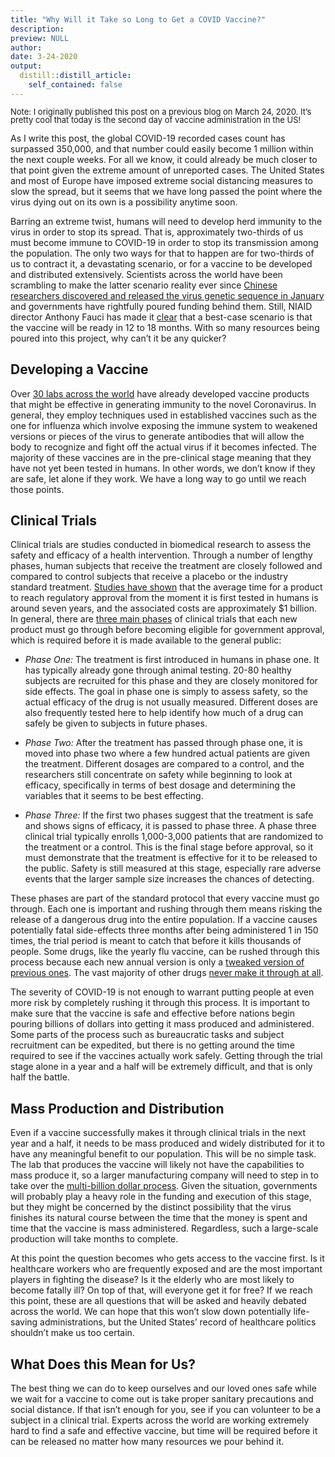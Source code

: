 ```yaml
---
title: "Why Will it Take so Long to Get a COVID Vaccine?"
description: 
preview: NULL
author:
date: 3-24-2020
output:
  distill::distill_article:
    self_contained: false
---
```

<font size = "2.0"> <p style="line-height:1.0 "> Note: I originally published this post on a previous blog on March 24, 2020. It's pretty cool that today is the second day of vaccine administration in the US! </p></font> 

As I write this post, the global COVID-19 recorded cases count has surpassed 350,000, and that number could easily become 1 million within the next couple weeks. For all we know, it could already be much closer to that point given the extreme amount of unreported cases. The United States and most of Europe have imposed extreme social distancing measures to slow the spread, but it seems that we have long passed the point where the virus dying out on its own is a possibility anytime soon. 

Barring an extreme twist, humans will need to develop herd immunity to the virus in order to stop its spread. That is, approximately two-thirds of us must become immune to COVID-19 in order to stop its transmission among the population. The only two ways for that to happen are for two-thirds of us to contract it, a devastating scenario, or for a vaccine to be developed and distributed extensively. Scientists across the world have been scrambling to make the latter scenario reality ever since [Chinese researchers discovered and released the virus genetic sequence in January](https://time.com/5790545/first-covid-19-vaccine/) and governments have rightfully poured funding behind them. Still, NIAID director Anthony Fauci has made it [clear](https://time.com/5790545/first-covid-19-vaccine/) that a best-case scenario is that the vaccine will be ready in 12 to 18 months. With so many resources being poured into this project, why can’t it be any quicker?

## Developing a Vaccine

Over [30 labs across the world](https://milkeninstitute.org/sites/default/files/2020-03/Covid19%20Tracker_WEB.pdf) have already developed vaccine products that might be effective in generating immunity to the novel Coronavirus. In general, they employ techniques used in established vaccines such as the one for influenza which involve exposing the immune system to weakened versions or pieces of the virus to generate antibodies that will allow the body to recognize and fight off the actual virus if it becomes infected. The majority of these vaccines are in the pre-clinical stage meaning that they have not yet been tested in humans. In other words, we don’t know if they are safe, let alone if they work. We have a long way to go until we reach those points. 

## Clinical Trials

Clinical trials are studies conducted in biomedical research to assess the safety and efficacy of a health intervention. Through a number of lengthy phases, human subjects that receive the treatment are closely followed and compared to control subjects that receive a placebo or the industry standard treatment. [Studies have shown](https://www.ncbi.nlm.nih.gov/pmc/articles/PMC2953249/) that the average time for a product to reach regulatory approval from the moment it is first tested in humans is around seven years, and the associated costs are approximately $1 billion. In general, there are [three main phases](https://www.nih.gov/health-information/nih-clinical-research-trials-you/basics) of clinical trials that each new product must go through before becoming eligible for government approval, which is required before it is made available to the general public:

* *Phase One:* The treatment is first introduced in humans in phase one. It has typically already gone through animal testing. 20-80 healthy subjects are recruited for this phase and they are closely monitored for side effects. The goal in phase one is simply to assess safety, so the actual efficacy of the drug is not usually measured. Different doses are also frequently tested here to help identify how much of a drug can safely be given to subjects in future phases.

* *Phase Two:* After the treatment has passed through phase one, it is moved into phase two where a few hundred actual patients are given the treatment. Different dosages are compared to a control, and the researchers still concentrate on safety while beginning to look at efficacy, specifically in terms of best dosage and determining the variables that it seems to be best effecting.

* *Phase Three:* If the first two phases suggest that the treatment is safe and shows signs of efficacy, it is passed to phase three. A phase three clinical trial typically enrolls 1,000-3,000 patients that are randomized to the treatment or a control. This is the final stage before approval, so it must demonstrate that the treatment is effective for it to be released to the public. Safety is still measured at this stage, especially rare adverse events that the larger sample size increases the chances of detecting.

These phases are part of the standard protocol that every vaccine must go through. Each one is important and rushing through them means risking the release of a dangerous drug into the entire population. If a vaccine causes potentially fatal side-effects three months after being administered 1 in 150 times, the trial period is meant to catch that before it kills thousands of people. Some drugs, like the yearly flu vaccine, can be rushed through this process because each new annual version is only a [tweaked version of previous ones](https://www.cdc.gov/flu/vaccines-work/effectiveness-studies.htm). The vast majority of other drugs [never make it through at all](https://www.reuters.com/article/us-pharmaceuticals-success/success-rates-for-experimental-drugs-falls-study-idUSTRE71D2U920110214).

The severity of COVID-19 is not enough to warrant putting people at even more risk by completely rushing it through this process. It is important to make sure that the vaccine is safe and effective before nations begin pouring billions of dollars into getting it mass produced and administered. Some parts of the process such as bureaucratic tasks and subject recruitment can be expedited, but there is no getting around the time required to see if the vaccines actually work safely. Getting through the trial stage alone in a year and a half will be extremely difficult, and that is only half the battle.

## Mass Production and Distribution

Even if a vaccine successfully makes it through clinical trials in the next year and a half, it needs to be mass produced and widely distributed for it to have any meaningful benefit to our population. This will be no simple task. The lab that produces the vaccine will likely not have the capabilities to mass produce it, so a larger manufacturing company will need to step in to take over the [multi-billion dollar process](https://www.bostonglobe.com/2020/03/13/opinion/scale-price-coronavirus-vaccine-by-harm-it-averts/). Given the situation, governments will probably play a heavy role in the funding and execution of this stage, but they might be concerned by the distinct possibility that the virus finishes its natural course between the time that the money is spent and time that the vaccine is mass administered. Regardless, such a large-scale production will take months to complete.

At this point the question becomes who gets access to the vaccine first. Is it healthcare workers who are frequently exposed and are the most important players in fighting the disease? Is it the elderly who are most likely to become fatally ill? On top of that, will everyone get it for free?
If we reach this point, these are all questions that will be asked and heavily debated across the world. We can hope that this won’t slow down potentially life-saving administrations, but the United States’ record of healthcare politics shouldn’t make us too certain. 

## What Does this Mean for Us?

The best thing we can do to keep ourselves and our loved ones safe while we wait for a vaccine to come out is take proper sanitary precautions and social distance. If that isn’t enough for you, see if you can volunteer to be a subject in a clinical trial. Experts across the world are working extremely hard to find a safe and effective vaccine, but time will be required before it can be released no matter how many resources we pour behind it. 
